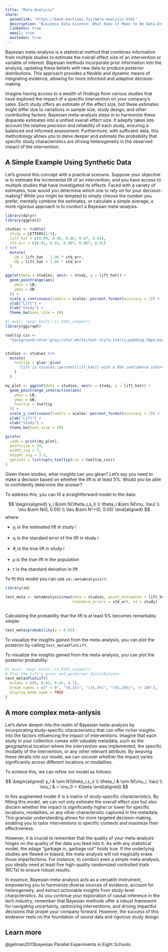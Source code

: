 ```yaml
---
title: "Meta-Analysis"
share:
  permalink: "https://book.martinez.fyi/meta-analysis.html"
  description: "Business Data Science: What Does it Mean to Be Data-Driven?"
  linkedin: true
  email: true
  mastodon: true
---
```


Bayesian meta-analysis is a statistical method that combines information from
multiple studies to estimate the overall effect size of an intervention or
variable of interest. Bayesian methods incorporate prior information into the
analysis, updating these beliefs with new data to produce posterior
distributions. This approach provides a flexible and dynamic means of
integrating evidence, allowing for more informed and adaptive decision-making.

Imagine having access to a wealth of findings from various studies that have
explored the impact of a specific intervention on your company's sales. Each
study offers an estimate of the effect size, but these estimates might differ
due to variations in sample size, study design, and other contributing factors.
Bayesian meta-analysis steps in to harmonize these disparate estimates into a
unified overall effect size. It adeptly takes into account the relative
precision and reliability of each study, ensuring a balanced and informed
assessment. Furthermore, with sufficient data, this methodology allows you to
delve deeper and estimate the probability that specific study characteristics
are driving heterogeneity in the observed impact of the intervention.

## A Simple Example Using Synthetic Data

Let's ground this concept with a practical scenario. Suppose your objective is
to estimate the incremental lift of an intervention, and you have access to
multiple studies that have investigated its effects. Faced with a variety of
estimates, how would you determine which one to rely on for your
decision-making? While you might be tempted to simply choose the number you
prefer, mentally combine the estimates, or calculate a simple average, a more
rigorous approach is to conduct a Bayesian meta-analysis.

```r
library(dplyr)
library(ggplot2)

studies <- tibble(
  study = LETTERS[1:5],
  lift_hat = c(0.09, 0.06, 0.06, 0.07, 0.04),
  std_err = c(0.01, 0.01, 0.007, 0.007, 0.01)
) %>%
  mutate(
    LB = lift_hat - 1.96 * std_err,
    UB = lift_hat + 1.96 * std_err
  )

```

::: {.content-visible when-format="pdf"}
```r
ggplot(data = studies, aes(x = study, y = lift_hat)) +
  geom_pointrange(aes(
    ymin = LB,
    ymax = UB
  )) +
  scale_y_continuous(labels = scales::percent_format(accuracy = 1)) +
  ylab("Lift") +
  xlab("Study") +
  theme_bw(base_size = 20)
```
::: 

::: {.content-visible when-format="html"}

```r
#| eval: !expr knitr::is_html_output()
library(ggiraph)

tooltip_css <-
  "background-color:gray;color:white;font-style:italic;padding:10px;border-radius:5px;font-size:16px;"


studies <- studies %>%
  mutate(
    tooltip = glue::glue(
      "lift is {scales::percent(lift_hat)} with a 95% confidence interval between {scales::percent(LB, accuracy=1)} and {scales::percent(UB, accuracy=1)}"
    )
  )

my_plot <- ggplot(data = studies, aes(x = study, y = lift_hat)) +
  geom_pointrange_interactive(aes(
    ymin = LB,
    ymax = UB,
    tooltip = tooltip
  )) +
  scale_y_continuous(labels = scales::percent_format(accuracy = 1)) +
  ylab("Lift") +
  xlab("Study") +
  theme_bw(base_size = 20)

girafe(
  code = print(my_plot),
  pointsize = 20,
  width_svg = 7,
  height_svg = 3.5,
  options = list(opts_tooltip(css = tooltip_css))
)

```
:::

Given these studies, what insights can you glean? Let's say you need to make a
decision based on whether the lift is at least 5%. Would you be able to
confidently determine the answer?

To address this, you can fit a straightforward model to the data:


$$
\begin{aligned}
y_i &\sim N(\theta_i,s_i)  \\
\theta_i &\sim N(\mu, \tau) \\
\mu &\sim N(0, 0.05) \\
\tau &\sim N^+(0, 0.05) 
\end{aligned}
$$
where:

- $y_i$ is the estimated lift in study $i$

- $s_i$ is the standard error of the lift in study $i$

- $\theta_i$ is the true lift in study $i$

- $\mu$ is the true lift in the population

- $\tau$ is the standard deviation in lift

To fit this model you can use `im::metaAnalysis()`:

```r
library(im)

test_meta <- metaAnalysis$new(data = studies, point_estimates = lift_hat,
                              standard_errors = std_err, id = study)



```

Calculating the probability that the lift is at least 5% becomes remarkably
simple:

```r
test_meta$probability(a = 0.05)
```

::: {.content-visible when-format="pdf"}
To visualize the insights gained from the meta-analysis, you can plot the
posterior by calling `test_meta$PlotLift`.
::: 

::: {.content-visible when-format="html"}

To visualize the insights gained from the meta-analysis, you can plot the
posterior probability:

```r
#| eval: !expr knitr::is_html_output()
# Plot the lift's prior and posterior distributions
test_meta$PlotLift(
  breaks = c(0, 0.01, 0.05, 0.1),
  break_names = c(" < 0", "(0,1%)", "(1%,5%)", "(5%,10%)", "> 10%"),
  display_mode_name = TRUE
)

```
::: 

## A more complex meta-anlysis

Let's delve deeper into the realm of Bayesian meta-analysis by incorporating
study-specific characteristics that can offer richer insights into the factors
influencing the impact of interventions. Imagine that each study in your
collection comes with valuable metadata, such as the geographical location where
the intervention was implemented, the specific modality of the intervention, or
any other relevant attribute. By weaving these details into our model, we can
uncover whether the impact varies significantly across different locations or
modalities.

To achieve this, we can refine our model as follows:

$$
\begin{aligned}
y_i & \sim N(\theta_i,s_i)  \\
\theta_i & \sim N(\mu_i, \tau) \\
\mu_i & = \mu_0 + X\beta
\end{aligned}
$$

In this augmented model $X$ is a matrix of study-specific characteristics. By
fitting this model, we can not only estimate the overall effect size but also
discern whether the impact is significantly higher or lower for specific
locations, modalities, or any other characteristic captured in the metadata.
This granular understanding allows for more targeted decision-making, enabling
you to tailor interventions to specific contexts and maximize their
effectiveness.

However, it is crucial to remember that the quality of your meta-analysis hinges
on the quality of the data you feed into it. As with any statistical model, the
adage "garbage in, garbage out" holds true. If the underlying studies are flawed
or biased, the meta-analysis will not magically erase those imperfections. For
instance, to conduct even a simple meta-analysis, you ideally need at least five
high-quality randomized controlled trials (RCTs) to ensure robust results.

In essence, Bayesian meta-analysis acts as a versatile instrument, empowering
you to harmonize diverse sources of evidence, account for heterogeneity, and
extract actionable insights from study-level characteristics. As you continue
your exploration of causal inference in the tech industry, remember that
Bayesian methods offer a robust framework for navigating uncertainty, optimizing
interventions, and driving impactful decisions that propel your company forward.
However, the success of this endeavor rests on the foundation of sound data and
rigorous study design.

::: {.callout-tip}
## Learn more
@gelman2013bayesian Parallel Experiments in Eight Schools.
::: 